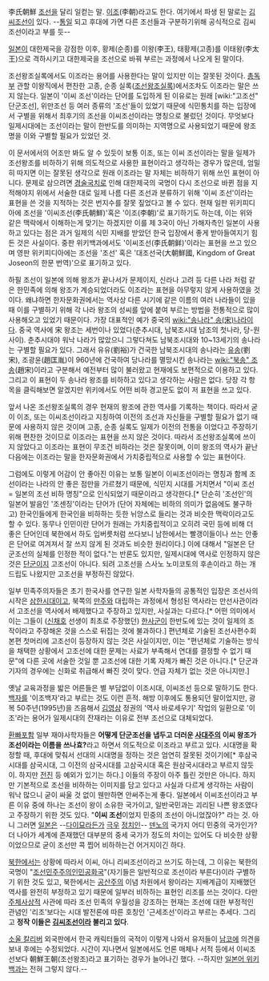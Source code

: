 李氏朝鮮
[[조선]]을 달리 일컫는 말. [[이조]](李朝)라고도 한다. 
여기에서 파생 된 말로는 [[김씨조선]]이 있다. --[[통일]] 되고 후대에 가면 다른 조선들과 구분하기위해 공식적으로 김씨 조선이라고 부를 듯--

[[일본]]이 대한제국을 강점한 이후, 황제(순종)를 이왕(李王), 태황제(고종)를 이태왕(李太王)으로 격하시키고 대한제국을 조선으로 바꿔 부르는 과정에서 나오게 된 말이다. 

조선왕조실록에서도 이조라는 용어를 사용한다는 말이 있지만 이는 잘못된 것이다. [[총독부]] 관할 이왕직에서 편찬한 고종, 순종 실록([[조선왕조실록]])에서조차도 이조라는 말은 쓰지 않는다. 일본이 '이씨 조선'이라는 단어를 도입하게 된 이유로는 원래 [wiki:"고조선" 단군조선], 위만조선 등 여러 종류의 '조선'들이 있었기 때문에 식민통치를 하는 입장에서 구별을 위해서 최후기의 조선을 이씨조선이라는 명칭으로 불렀던 것이다. 무엇보다 일제시대에는 조선이라는 말이 한반도를 의미하는 지역명으로 사용되었기 때문에 왕조명을 이와 구별할 필요가 있었던 것.

이 문서에서의 어조만 봐도 알 수 있듯이 보통 이조, 또는 이씨 조선이라는 말을 일제가 조선왕조를 비하하기 위해 의도적으로 사용한 표현이라고 생각하는 경우가 많은데, 엄밀히 따지면 이는 잘못된 생각으로 원래 이조라는 말 자체는 비하하기 위해 쓰인 표현이 아니다. 문제로 삼으려면 [[경술국치]]로 인해 대한제국의 국명이 다시 조선으로 바뀐 점을 지적해야지 위에서 서술한 대로 일제 나름 다른 조선과 분류하기 위해 '이씨 조선'이라는 표현을 쓴 것을 지적하는 것은 번지수를 잘못 짚었다고 볼 수 있다. 현재 일판 위키피디아에 조선을 '이씨조선(李氏朝鮮)'혹은 '이조(李朝)'로 표기하기도 하는데, 이는 위와 같은 맥락에서 이해하는게 맞기는 하겠지만 이를 제 3국이 아닌 가해자측인 일본이 사용하고 있다는 점은 과거 일제의 식민 지배를 받았던 한국 입장에서 좋게 받아들여지기 힘든 것은 사실이다. 중판 위키백과에서도 '이씨조선(李氏朝鲜)'이라는 표현을 쓰고 있으며 영판 위키피디아에는 조선을 '조선' 혹은 '대조선국(大朝鮮國, Kingdom of Great Joseon의 한문 번역)'으로 표기하고 있다. 

하필 조선이 일본에 의해 왕조가 끝나서가 문제이지, 신라나 고려 등 다른 나라 처럼 같은 한민족에 의해 왕조가 계승되었더라도 이조라는 표현을 아무렇지 않게 사용하였을 것이다. 왜냐하면 한자문화권에서는 역사상 다른 시기에 같은 이름의 여러 나라들이 있을 때 이를 구별하기 위해 각 나라 왕조의 성씨를 앞에 붙여 부르는 방법을 전통적으로 많이 사용해오고 있었기 때문이다. 가장 대표적인 예가 중국의 [[wiki:"송나라" 송(宋)나라]]이다. 중국 역사에 宋 왕조는 세번이나 있었다(춘추시대, 남북조시대 남조의 첫나라, 당-원 사이). 춘추시대야 워낙 나라가 많았으니 그렇다쳐도 남북조시대와 10~13세기의 송나라는 구별할 필요가 있다. 그래서 유유(劉裕)가 건국한 남북조시대의 송나라는 [[유송]](劉宋), 조광윤(趙匡胤)이 960년에 건국하여 당나라를 멸망시킨 송나라는 [[wiki:"북송" 조송]](趙宋)이라고 구분해서 예전부터 많이 불러왔고 현재에도 보편적으로 이용하고 있다. 그리고 이 표현이 두 송나라 왕조를 비하하고 있다고 생각하는 사람은 없다. 당장 각 항목을 클릭해보면 알겠지만 위키에서도 어떤 비하 경고문도 없이 저 표현을 쓰고 있다.

앞서 나온 조선왕조실록의 경우 현재의 왕조에 관한 역사를 기록하는 책이다. 따라서 굳이 이조, 또는 이씨조선이라고 지칭하여 이전의 조선과 자신들을 구별할 필요가 없기 때문에 사용하지 않은 것이며 고종, 순종 실록도 일제가 이전의 전통을 이었다고 주장하기 위해 편찬한 것이므로 이조라는 표현을 쓰지 않은 것이다. 따라서 조선왕조실록에 쓰이지 않았다고 이조라는 표현이 무조건 비하라는 것은 잘못이며, 이미 왕조의 역사가 끝난 다음에는 이조라는 말을 한자문화권에서 가치중립적으로 사용할 수 있는 표현이다.

그럼에도 이렇게 어감이 안 좋아진 이유는 보통 일본이 이씨조선이라는 명칭과 함께 조선이라는 나라의 안 좋은 점만을 가르쳤기 때문에, 식민지 시대를 거치면서 "이씨 조선 = 일본의 조선 비하 명칭"으로 인식되었기 때문이라고 생각한다.[* 단순히 '조선인'의 일본어 발음인 '조센징'이라는 단어가 (단어 자체에는 비하의 의미가 없음에도 불구하고) 한국인들에게 한국인을 비하하는 듯한 뉘앙스로 들리는 것과 비슷한 맥락이라고도 할 수 있다. 동무나 인민이란 단어가 원래는 가치중립적이고 오히려 국민 등에 비해 더 좋은 단어인데 북한에서 하도 입버릇처럼 쓰다보니 남한에서는 빨갱이들이나 쓰는 안좋은 단어로 여겨져서 잘 쓰지 않게 된 것과도 비슷한 원리이다.] 이에 대해서 "일본은 단군조선의 실체를 인정한 적이 없다."는 반론도 있지만, 일제시대에 역사로 인정하지 않은 것은 [[단군]]이지 고조선이 아니다. 되려 고조선을 스사노 노미코토의 후손이라고 하는 개드립도 나왔지만 고조선을 부정하진 않았다.

일부 민족주의자들은 초기 한국사를 연구한 일본 사학자들의 공통적인 입장은 조선사의 시작은 [[삼한]]시대이고, 북쪽의 [[만주]]와 대립하는 과정에서 형성된 역사라는 만선사관이라서 고조선을 역사에서 배제했다고 주장하고 있지만, 사실과는 다르다.[* 어떤 의미에서 이는 그들이 ([[신채호]] 선생이 최초로 주장했던) [[한사군]]이 한반도에 있는 것이 일제의 조작이라고 주장해온 것을 스스로 뒤집는 것에 불과하다.] 편년체로 기술된 조선사편수회 본편 첫머리에 고조선이 등장하지 않는 것은 사실이지만, 이는 "편년체로 기술하는 방식을 채택한 상황에서 고조선에 대한 문제는 사료가 부족해서 연대를 결정할 수 없기 때문"에 다른 곳에 서술한 것일 뿐 고조선에 대한 기록 자체가 빠진 것은 아니다.[* 단군과 기자의 경우에는 신화로 취급해서 빠진 것이 맞다. 언급 자체가 없는 것은 아니지만.]

옛날 교육과정을 밟은 어른들은 별 부담없이 이조시대, 이씨조선 등으로 말하기도 한다. [[백자]]를 '이조백자'라고 부르는 것도 이런 흔적. 해방 이후에도 통용되던 말이었지만, 광복 50주년(1995년)을 즈음해서 [[김영삼]] 정권의 '역사 바로세우기' 작업의 일환으로 '이조'라는 용어가 일제시대의 잔재라는 이유로 전부 조선으로 대체되었다.

[[환빠]]포함 일부 재야사학자들은 '''어떻게 단군조선을 냅두고 더러운 [[사대주의]] 이씨 왕조가 조선이라는 이름을 쓰나효?'''라고 하면서 의도적으로 이조라고 부르고 있다. 시대명을 확정할 때, 후대에 맞춰서 선대의 시대명을 정하는 것은 엄연히 잘못된 것이기에[* 후삼국시대를 삼국시대, 그 이전의 삼국시대를 고삼국시대 혹은 원삼국시대라고 부르지 않듯이. 하지만 [[전진]] 등 예외가 있기는 하다.] 이들의 주장이 아주 틀린 것만은 아니다. 하지만 기본적으로 조선을 비하하는 이미지를 담고 있다고 사실과 다르게 생각하는 사람이 워낙 많으니 굳이 싸울 것 없이 웬만하면 안써주는게 좋다. 일본에서 이씨조선이라고 부른 이유 중에 하나는 조선이 왕이 소유한 국가이고, 일반국민과는 괴리된 나쁜 왕조였다고 주장하기 위한 것도 있다. "'''이씨 조선'''이었지 민중의 조선이 아니었잖아?" 라는 것. 아니 그러면 [[일본]]은 --[[다이묘]]라든가 [[극우]] [[정치인]]-- [[덴노]]의 국가지 어디 민중의 국가인가? 더 나아가 세계에 존재했던 대부분의 중세 국가가 정도의 차이는 있어도 다 비슷한 상황이었으므로 굳이 조선만 콕 찝어 비하하는건 어거지이긴 하다. 

[[북한]]에서는 상황에 따라서 이씨, 아니 리씨조선이라고 쓰기도 하는데, 그 이유는 북한의 국명이 "[[조선민주주의인민공화국]]"(자기들은 일반적으로 조선이라 부른다)이라 구별하기 위한 것도 있고, 북한에서는 [[공산주의]] 이념 차원에서 왕이라는 지배계급이 지배했던 역사를 완전히 부정하고 있기 때문에 일부러 비하하는 표현인 리조를 쓰는 것이다. 다만 [[주체사상]]적 사관에 따라 조선 민족의 우월성을 강조하는 현재는 조선에 대한 부정적인 관념인 '리조'보다는 시대 발전론에 따른 호칭인 '근세조선'이라고 부르는 추세다. 그리고 '''정작 이들은 [[김씨조선]]이라 불리고 있다'''.

[[소울 칼리버]] 외국판에서 한국 캐릭터들의 국적이 이렇게 나와서 유저들이 [[남코]]에 의견을 보내 후에는 수정되었다. 시간이 지나면서 일본에서도 언론 매체나 서적 등에서 이씨조선보다 朝鮮王朝(조선왕조)라고 표기하는 경우가 늘어나긴 했다. --하지만 [[일본어 위키백과]]는 전혀 그렇지 않다.--
